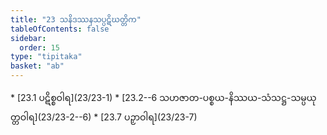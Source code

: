```yaml
---
title: "23 သနိဒဿနသပ္ပဋိဃတ္တိက"
tableOfContents: false
sidebar:
  order: 15
type: "tipitaka"
basket: "ab"
---
```



<DynamicBreadcrumb />



<TableOfContents>
* [23.1 ပဋိစ္စဝါရ](23/23-1)
* [23.2--6 သဟဇာတ-ပစ္စယ-နိဿယ-သံသဋ္ဌ-သမ္ပယုတ္တဝါရ](23/23-2--6)
* [23.7 ပဉှာဝါရ](23/23-7)
</TableOfContents>